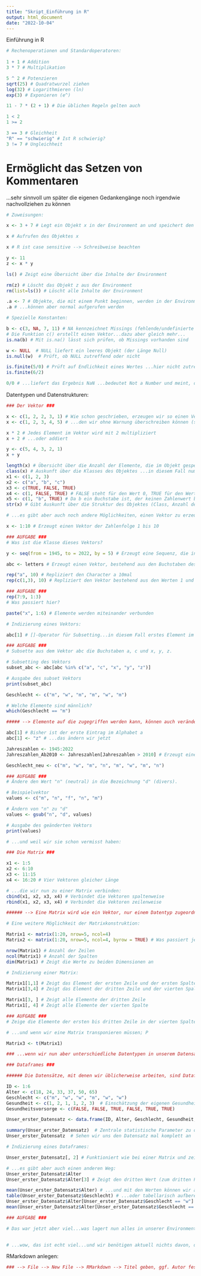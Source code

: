 ```yaml
---
title: "Skript_Einführung in R"
output: html_document
date: "2022-10-04"
---
```


########## Einführung in R ##########

```r

# Rechenoperationen und Standardoperatoren:
 
1 + 1 # Addition
3 * 7 # Multiplikation

5 ^ 2 # Potenzieren
sqrt(25) # Quadratwurzel ziehen
log(32) # Logarithmieren (ln)
exp(3) # Exponieren (e^)

11 - 7 * (2 + 1) # Die üblichen Regeln gelten auch

1 < 2
1 >= 2

3 == 3 # Gleichheit
"R" == "schwierig" # Ist R schwierig?
3 != 7 # Ungleichheit

```

# Ermöglicht das Setzen von Kommentaren
...sehr sinnvoll um später die eigenen Gedankengänge noch irgendwie nachvollziehen zu können

```r

# Zuweisungen:

x <- 3 + 7 # Legt ein Objekt x in der Environment an und speichert den Wert/das Ergebnis darin

x # Aufrufen des Objektes x

x # R ist case sensitive --> Schreibweise beachten

y <- 11
z <- x * y

ls() # Zeigt eine Übersicht über die Inhalte der Environment

rm(z) # Löscht das Objekt z aus der Environment
rm(list=ls()) # Löscht alle Inhalte der Environment

.a <- 7 # Objekte, die mit einem Punkt beginnen, werden in der Environment nicht angezeigt
.a # ...können aber normal aufgerufen werden

```


```r

# Spezielle Konstanten:

b <- c(3, NA, 7, 11) # NA kennzeichnet Missings (fehlende/undefinierte Werte)
# Die Funktion c() erstellt einen Vektor...dazu aber gleich mehr...
is.na(b) # Mit is.na() lässt sich prüfen, ob Missings vorhanden sind

w <- NULL  # NULL liefert ein leeres Objekt (der Länge Null)
is.null(w)  # Prüft, ob NULL zutreffend oder nicht

is.finite(5/0) # Prüft auf Endlichkeit eines Wertes ...hier nicht zutreffend, da Division durch 0
is.finite(6/2)

0/0 # ...liefert das Ergebnis NaN ...bedeutet Not a Number und meint, dass das Ergebnis dieser Operation nicht vernünftig definierbar ist

```

Datentypen und Datenstrukturen:

```r

### Der Vektor ###

x <- c(1, 2, 2, 3, 1) # Wie schon geschrieben, erzeugen wir so einen Vektor
x <- c(1, 2, 3, 4, 5) # ...den wir ohne Warnung überschreiben können (so wie jedes andere Objekt, also VORSICHT bei der Objektbezeichung)

x * 2 # Jedes Element im Vektor wird mit 2 multipliziert
x + 2 # ...oder addiert

y <- c(5, 4, 3, 2, 1)
x + y

length(x) # Übersicht über die Anzahl der Elemente, die im Objekt gespeichert sind
class(x) # Auskunft über die Klasses des Objektes ...in diesem Fall numeric; aber auch character, logical (TRUE/FALSE), complex (komplexe Zahlen) und NULL (leere Menge) möglich
x1 <- c(1, 2, 3)
x2 <- c("a", "b", "c")
x3 <- c(TRUE, FALSE, TRUE)
x4 <- c(1, FALSE, TRUE) # FALSE steht für den Wert 0, TRUE für den Wert 1
x5 <- c(1, "b", TRUE) # Da b ein Buchstabe ist, der keinen Zahlenwert besitzt, werden die übrigen Werte der Klasse von b = Character zugeordnet --> kleinster gemeinsamer Nenner
str(x) # Gibt Auskunft über die Struktur des Objektes (Class, Anzahl der Elemente sowie die konkreten Elemente)

# ...es gibt aber auch noch andere Möglichkeiten, einen Vektor zu erzeugen:

x <- 1:10 # Erzeugt einen Vektor der Zahlenfolge 1 bis 10

```


```r

### AUFGABE ###
# Was ist die Klasse dieses Vektors?

```


```r

y <- seq(from = 1945, to = 2022, by = 5) # Erzeugt eine Sequenz, die in 5er-Schritten ansteigt

abc <- letters # Erzeugt einen Vektor, bestehend aus den Buchstaben des Alphabets

rep("a", 10) # Repliziert den Character a 10mal
rep(c(1,3), 10) # Repliziert den Vektor bestehend aus den Werten 1 und 3 10mal

```


```r

### AUFGABE ###
rep(7:9, 1:3) 
# Was passiert hier?

```


```r

paste("x", 1:6) # Elemente werden miteinander verbunden

```


```r

# Indizierung eines Vektors:

abc[1] # []-Operator für Subsetting...in diesem Fall erstes Element im Vektor abc

```


```r

### AUFGABE ###
# Subsette aus dem Vektor abc die Buchstaben a, c und x, y, z.

# Subsetting des Vektors
subset_abc <- abc[abc %in% c("a", "c", "x", "y", "z")]

# Ausgabe des subset Vektors
print(subset_abc)
```


```r

Geschlecht <- c("m", "w", "m", "m", "w", "m")

# Welche Elemente sind männlich?
which(Geschlecht == "m")

##### --> Elemente auf die zugegriffen werden kann, können auch verändert werden #####

abc[1] # Bisher ist der erste Eintrag im Alphabet a
abc[1] <- "z" # ...das ändern wir jetzt 

Jahreszahlen <- 1945:2022
Jahreszahlen_Ab2010 <- Jahreszahlen[Jahreszahlen > 2010] # Erzeugt einen neuen Vektor aus den gesubsetteten Jahreszahlen

Geschlecht_neu <- c("m", "w", "m", "n", "m", "w", "m", "n")

```


```r

### AUFGABE ###
# Ändere den Wert "n" (neutral) in die Bezeichnung "d" (divers).

# Beispielvektor
values <- c("m", "n", "f", "n", "m")

# Ändern von "n" zu "d"
values <- gsub("n", "d", values)

# Ausgabe des geänderten Vektors
print(values)

```


```r

# ...und weil wir sie schon vermisst haben: 

### Die Matrix ###

x1 <- 1:5 
x2 <- 6:10
x3 <- 11:15
x4 <- 16:20 # Vier Vektoren gleicher Länge

# ...die wir nun zu einer Matrix verbinden:
cbind(x1, x2, x3, x4) # Verbindet die Vektoren spaltenweise
rbind(x1, x2, x3, x4) # Verbindet die Vektoren zeilenweise

###### --> Eine Matrix wird wie ein Vektor, nur einem Datentyp zugeordnet ######

# Eine weitere Möglichkeit der Matrixkonstruktion:

Matrix1 <- matrix(1:20, nrow=5, ncol=4)
Matrix2 <- matrix(1:20, nrow=5, ncol=4, byrow = TRUE) # Was passiert jetzt?

nrow(Matrix1) # Anzahl der Zeilen
ncol(Matrix1) # Anzahl der Spalten
dim(Matrix1) # Zeigt die Werte zu beiden Dimensionen an

```


```r

# Indizierung einer Matrix:

Matrix1[1,1] # Zeigt das Element der ersten Zeile und der ersten Spalte 
Matrix1[3,4] # Zeigt das Element der dritten Zeile und der vierten Spalte

Matrix1[3, ] # Zeigt alle Elemente der dritten Zeile
Matrix1[, 4] # Zeigt alle Elemente der vierten Spalte

```


```r

### AUFGABE ###
# Zeige die Elemente der ersten bis dritten Zeile in der vierten Spalte

```


```r

# ...und wenn wir eine Matrix transponieren müssen; P

Matrix3 <- t(Matrix1)

```


```r

### ...wenn wir nun aber unterschiedliche Datentypen in unserem Datensatz benötigen? 

### Dataframes ###

###### Die Datensätze, mit denen wir üblicherweise arbeiten, sind Dataframes, da sie heterogene Daten mit n Zeilen (Anzahl der Fälle) und k Spalten (Anzahl der Variablen) erlauben ######

ID <- 1:6
Alter <- c(18, 24, 33, 37, 50, 65)
Geschlecht <- c("m", "w", "w", "m", "w", "w")  
Gesundheit <- c(1, 2, 1, 1, 2, 3)  # Einschätzung der eigenen Gesundheit auf einer Skala von 1 (gut) bis 3 (schlecht)
Gesundheitsvorsorge <- c(FALSE, FALSE, TRUE, FALSE, TRUE, TRUE)

Unser_erster_Datensatz <- data.frame(ID, Alter, Geschlecht, Gesundheit, Gesundheitsvorsorge)

summary(Unser_erster_Datensatz)  # Zentrale statistische Parameter zu den einzelnen Variablen
Unser_erster_Datensatz  # Sehen wir uns den Datensatz mal komplett an

```


```r

# Indizierung eines Dataframes:

Unser_erster_Datensatz[, 2] # Funktioniert wie bei einer Matrix und zeigt in diesem Fall alle Werte der zweiten Spalte (Alter)

# ...es gibt aber auch einen anderen Weg:
Unser_erster_Datensatz$Alter
Unser_erster_Datensatz$Alter[3] # Zeigt den dritten Wert (zum dritten Probanden) aus der Variable Alter

mean(Unser_erster_Datensatz$Alter) # ...und mit den Werten können wir auch gleich ein bisschen rechnen
table(Unser_erster_Datensatz$Geschlecht) # ...oder tabellarisch aufbereitet anzeigen lassen
Unser_erster_Datensatz$Alter[Unser_erster_Datensatz$Geschlecht == "w"] # ...und uns nur das Alter der Frauen im Datensatz anzeigen lassen
mean(Unser_erster_Datensatz$Alter[Unser_erster_Datensatz$Geschlecht == "w"]) # ...die Möglichkeiten sind einfach unbegrenzt xD

```


```r

### AUFGABE ###

# Das war jetzt aber viel...was lagert nun alles in unserer Environment?

  
# ...wow, das ist echt viel...und wir benötigen aktuell nichts davon, daher räumen wir jetzt mal auf

```

RMarkdown anlegen:

```r

### --> File --> New File --> RMarkdown --> Titel geben, ggf. Autor festlegen und Ausgabeformat

```


